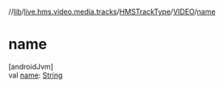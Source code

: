 //[lib](/api-reference/android/v2/home/content)/[live.hms.video.media.tracks](../../index)/[HMSTrackType](../index)/[VIDEO](index)/[name](name)

# name

[androidJvm]\
val [name](name): [String](https://kotlinlang.org/api/latest/jvm/stdlib/kotlin/-string/index.html)
